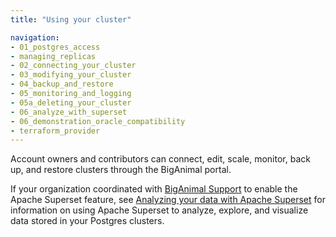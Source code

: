 ```yaml
---
title: "Using your cluster"

navigation: 
- 01_postgres_access
- managing_replicas
- 02_connecting_your_cluster
- 03_modifying_your_cluster
- 04_backup_and_restore
- 05_monitoring_and_logging
- 05a_deleting_your_cluster
- 06_analyze_with_superset
- 06_demonstration_oracle_compatibility
- terraform_provider
---
```


Account owners and contributors can connect, edit, scale, monitor, back up, and restore clusters through the BigAnimal portal.

If your organization coordinated with [BigAnimal Support](../overview/support) to enable the Apache Superset feature, see [Analyzing your data with Apache Superset](06_analyze_with_superset) for information on using Apache Superset to analyze, explore, and visualize data stored in your Postgres clusters.
